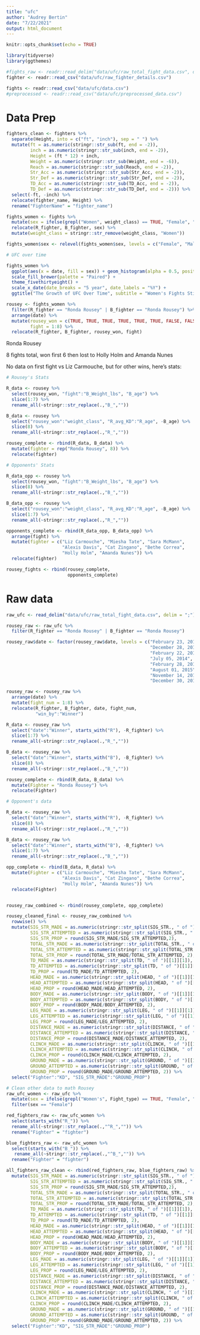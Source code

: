 ```yaml
---
title: "ufc"
author: "Audrey Bertin"
date: "7/22/2021"
output: html_document
---
```


```r
knitr::opts_chunk$set(echo = TRUE)

library(tidyverse)
library(ggthemes)
```

```r
#fights_raw <- readr::read_delim("data/ufc/raw_total_fight_data.csv", delim = ";")
fighter <- readr::read_csv("data/ufc/raw_fighter_details.csv")

fights <- readr::read_csv("data/ufc/data.csv")
#preprocessed <- readr::read_csv("data/ufc/preprocessed_data.csv")
```

# Data Prep

```r
fighters_clean <- fighters %>%
  separate(Height, into = c("ft", "inch"), sep = " ") %>%
  mutate(ft = as.numeric(stringr::str_sub(ft, end = -2)),
         inch = as.numeric(stringr::str_sub(inch, end = -2)),
         Height = (ft * 12) + inch,
         Weight = as.numeric(stringr::str_sub(Weight, end = -6)),
         Reach = as.numeric(stringr::str_sub(Reach, end = -2)),
         Str_Acc = as.numeric(stringr::str_sub(Str_Acc, end = -2)),
         Str_Def = as.numeric(stringr::str_sub(Str_Def, end = -2)),
         TD_Acc = as.numeric(stringr::str_sub(TD_Acc, end = -2)),
         TD_Def = as.numeric(stringr::str_sub(TD_Def, end = -2))) %>%
  select(-ft, -inch) %>%
  relocate(fighter_name, Height) %>%
  rename("FighterName" = "fighter_name")


```


```r
fights_women <- fights %>%
  mutate(sex = ifelse(grepl("Women", weight_class) == TRUE, "Female", "Male")) %>%
  relocate(R_fighter, B_fighter, sex) %>%
  mutate(weight_class = stringr::str_remove(weight_class, "Women"))
```


```r
fights_women$sex <- relevel(fights_women$sex, levels = c("Female", "Male"))

# UFC over time

fights_women %>%
  ggplot(aes(x = date, fill = sex)) + geom_histogram(alpha = 0.5, position = "identity") +
  scale_fill_brewer(palette = "Paired") +
  theme_fivethirtyeight() +
  scale_x_date(date_breaks = "5 year", date_labels = "%Y") +
  ggtitle("The Growth of UFC Over Time", subtitle = "Women's Fights Still Trail Far Behind Men's, But Have Increased Significantly In Recent Years")
```


```r
rousey <- fights_women %>%
  filter(R_fighter == "Ronda Rousey" | B_fighter == "Ronda Rousey") %>%
  arrange(date) %>%
  mutate(rousey_won = c(TRUE, TRUE, TRUE, TRUE, TRUE, TRUE, FALSE, FALSE),
         fight = 1:8) %>%
  relocate(R_fighter, B_fighter, rousey_won, fight)

```


Ronda Rousey

8 fights total, won first 6 then lost to Holly Holm and Amanda Nunes

No data on first fight vs Liz Carmouche, but for other wins, here's stats:

```r
# Rousey's Stats

R_data <- rousey %>%
  select(rousey_won, "fight":"B_Weight_lbs", "B_age") %>%
  slice(1:7) %>%
  rename_all(~stringr::str_replace(.,"B_",""))

B_data <- rousey %>%
  select("rousey_won":"weight_class", "R_avg_KD":"R_age", -B_age) %>%
  slice(8) %>%
  rename_all(~stringr::str_replace(.,"R_",""))

rousey_complete <- rbind(R_data, B_data) %>%
  mutate(fighter = rep("Ronda Rousey", 8)) %>%
  relocate(fighter)

# Opponents' Stats

R_data_opp <- rousey %>%
  select(rousey_won, "fight":"B_Weight_lbs", "B_age") %>%
  slice(8) %>%
  rename_all(~stringr::str_replace(.,"B_",""))

B_data_opp <- rousey %>%
  select("rousey_won":"weight_class", "R_avg_KD":"R_age", -B_age) %>%
  slice(1:7) %>%
  rename_all(~stringr::str_replace(.,"R_",""))

opponents_complete <- rbind(R_data_opp, B_data_opp) %>%
  arrange(fight) %>%
  mutate(fighter = c("Liz Carmouche", "Miesha Tate", "Sara McMann",
                     "Alexis Davis", "Cat Zingano", "Bethe Correa",
                     "Holly Holm", "Amanda Nunes")) %>%
  relocate(fighter)
```

```r
rousey_fights <- rbind(rousey_complete,
                       opponents_complete)
```

# Raw data

```r
raw_ufc <- read_delim("data/ufc/raw_total_fight_data.csv", delim = ";")
```

```r
rousey_raw <- raw_ufc %>% 
  filter(R_fighter == "Ronda Rousey" | B_fighter == "Ronda Rousey")
```

```r
rousey_raw$date <- factor(rousey_raw$date, levels = c("February 23, 2013",
                                                      "December 28, 2013",
                                                      "February 22, 2014",
                                                      "July 05, 2014",
                                                      "February 28, 2015",
                                                      "August 01, 2015",
                                                      "November 14, 2015",
                                                      "December 30, 2016"))

rousey_raw <- rousey_raw %>%
  arrange(date) %>%
  mutate(fight_num = 1:8) %>%
  relocate(R_fighter, B_fighter, date, fight_num,
           "win_by":"Winner")

R_data <- rousey_raw %>%
  select("date":"Winner", starts_with("R"), -R_fighter) %>%
  slice(1:7) %>%
  rename_all(~stringr::str_replace(.,"R_",""))

B_data <- rousey_raw %>%
  select("date":"Winner", starts_with("B"), -B_fighter) %>%
  slice(8) %>%
  rename_all(~stringr::str_replace(.,"B_",""))

rousey_complete <- rbind(R_data, B_data) %>%
  mutate(Fighter = "Ronda Rousey") %>%
  relocate(Fighter)

# Opponent's data

R_data <- rousey_raw %>%
  select("date":"Winner", starts_with("R"), -R_fighter) %>%
  slice(8) %>%
  rename_all(~stringr::str_replace(.,"R_",""))

B_data <- rousey_raw %>%
  select("date":"Winner", starts_with("B"), -B_fighter) %>%
  slice(1:7) %>%
  rename_all(~stringr::str_replace(.,"B_",""))

opp_complete <- rbind(B_data, R_data) %>%
  mutate(Fighter = c("Liz Carmouche", "Miesha Tate", "Sara McMann",
                     "Alexis Davis", "Cat Zingano", "Bethe Correa",
                     "Holly Holm", "Amanda Nunes")) %>%
  relocate(Fighter)


rousey_raw_combined <- rbind(rousey_complete, opp_complete)

rousey_cleaned_final <- rousey_raw_combined %>%
  rowwise() %>%
  mutate(SIG_STR_MADE = as.numeric(stringr::str_split(SIG_STR., " of ")[[1]][1]),
         SIG_STR_ATTEMPTED = as.numeric(stringr::str_split(SIG_STR., " of ")[[1]][2]),
         SIG_STR_PROP = round(SIG_STR_MADE/SIG_STR_ATTEMPTED,2),
         TOTAL_STR_MADE = as.numeric(stringr::str_split(TOTAL_STR., " of ")[[1]][1]),
         TOTAL_STR_ATTEMPTED = as.numeric(stringr::str_split(TOTAL_STR., " of ")[[1]][2]),
         TOTAL_STR_PROP = round(TOTAL_STR_MADE/TOTAL_STR_ATTEMPTED, 2),
         TD_MADE = as.numeric(stringr::str_split(TD, " of ")[[1]][1]),
         TD_ATTEMPTED = as.numeric(stringr::str_split(TD, " of ")[[1]][2]),
         TD_PROP = round(TD_MADE/TD_ATTEMPTED, 2),
         HEAD_MADE = as.numeric(stringr::str_split(HEAD, " of ")[[1]][1]),
         HEAD_ATTEMPTED = as.numeric(stringr::str_split(HEAD, " of ")[[1]][2]),
         HEAD_PROP = round(HEAD_MADE/HEAD_ATTEMPTED, 2),
         BODY_MADE = as.numeric(stringr::str_split(BODY, " of ")[[1]][1]),
         BODY_ATTEMPTED = as.numeric(stringr::str_split(BODY, " of ")[[1]][2]),
         BODY_PROP = round(BODY_MADE/BODY_ATTEMPTED, 2),
         LEG_MADE = as.numeric(stringr::str_split(LEG, " of ")[[1]][1]),
         LEG_ATTEMPTED = as.numeric(stringr::str_split(LEG, " of ")[[1]][2]),
         LEG_PROP = round(LEG_MADE/LEG_ATTEMPTED, 2),
         DISTANCE_MADE = as.numeric(stringr::str_split(DISTANCE, " of ")[[1]][1]),
         DISTANCE_ATTEMPTED = as.numeric(stringr::str_split(DISTANCE, " of ")[[1]][2]),
         DISTANCE_PROP = round(DISTANCE_MADE/DISTANCE_ATTEMPTED, 2),
         CLINCH_MADE = as.numeric(stringr::str_split(CLINCH, " of ")[[1]][1]),
         CLINCH_ATTEMPTED = as.numeric(stringr::str_split(CLINCH, " of ")[[1]][2]),
         CLINCH_PROP = round(CLINCH_MADE/CLINCH_ATTEMPTED, 2),
         GROUND_MADE = as.numeric(stringr::str_split(GROUND, " of ")[[1]][1]),
         GROUND_ATTEMPTED = as.numeric(stringr::str_split(GROUND, " of ")[[1]][2]),
         GROUND_PROP = round(GROUND_MADE/GROUND_ATTEMPTED, 2)) %>%
  select("Fighter":"KD", "SIG_STR_MADE":"GROUND_PROP")

```

```r
# Clean other data to math Rousey
raw_ufc_women <- raw_ufc %>%
  mutate(sex = ifelse(grepl("Women's", Fight_type) == TRUE, "Female", "Male")) %>%
  filter(sex == "Female")

red_fighters_raw <- raw_ufc_women %>%
  select(starts_with("R_")) %>%
  rename_all(~stringr::str_replace(.,"^R_","")) %>%
  rename("Fighter" = "fighter")

blue_fighters_raw <- raw_ufc_women %>%
  select(starts_with("B_")) %>%
   rename_all(~stringr::str_replace(.,"^B_","")) %>%
  rename("Fighter" = "fighter")

all_fighters_raw_clean <- rbind(red_fighters_raw, blue_fighters_raw) %>%
  mutate(SIG_STR_MADE = as.numeric(stringr::str_split(SIG_STR., " of ")[[1]][1]),
         SIG_STR_ATTEMPTED = as.numeric(stringr::str_split(SIG_STR., " of ")[[1]][2]),
         SIG_STR_PROP = round(SIG_STR_MADE/SIG_STR_ATTEMPTED,2),
         TOTAL_STR_MADE = as.numeric(stringr::str_split(TOTAL_STR., " of ")[[1]][1]),
         TOTAL_STR_ATTEMPTED = as.numeric(stringr::str_split(TOTAL_STR., " of ")[[1]][2]),
         TOTAL_STR_PROP = round(TOTAL_STR_MADE/TOTAL_STR_ATTEMPTED, 2),
         TD_MADE = as.numeric(stringr::str_split(TD, " of ")[[1]][1]),
         TD_ATTEMPTED = as.numeric(stringr::str_split(TD, " of ")[[1]][2]),
         TD_PROP = round(TD_MADE/TD_ATTEMPTED, 2),
         HEAD_MADE = as.numeric(stringr::str_split(HEAD, " of ")[[1]][1]),
         HEAD_ATTEMPTED = as.numeric(stringr::str_split(HEAD, " of ")[[1]][2]),
         HEAD_PROP = round(HEAD_MADE/HEAD_ATTEMPTED, 2),
         BODY_MADE = as.numeric(stringr::str_split(BODY, " of ")[[1]][1]),
         BODY_ATTEMPTED = as.numeric(stringr::str_split(BODY, " of ")[[1]][2]),
         BODY_PROP = round(BODY_MADE/BODY_ATTEMPTED, 2),
         LEG_MADE = as.numeric(stringr::str_split(LEG, " of ")[[1]][1]),
         LEG_ATTEMPTED = as.numeric(stringr::str_split(LEG, " of ")[[1]][2]),
         LEG_PROP = round(LEG_MADE/LEG_ATTEMPTED, 2),
         DISTANCE_MADE = as.numeric(stringr::str_split(DISTANCE, " of ")[[1]][1]),
         DISTANCE_ATTEMPTED = as.numeric(stringr::str_split(DISTANCE, " of ")[[1]][2]),
         DISTANCE_PROP = round(DISTANCE_MADE/DISTANCE_ATTEMPTED, 2),
         CLINCH_MADE = as.numeric(stringr::str_split(CLINCH, " of ")[[1]][1]),
         CLINCH_ATTEMPTED = as.numeric(stringr::str_split(CLINCH, " of ")[[1]][2]),
         CLINCH_PROP = round(CLINCH_MADE/CLINCH_ATTEMPTED, 2),
         GROUND_MADE = as.numeric(stringr::str_split(GROUND, " of ")[[1]][1]),
         GROUND_ATTEMPTED = as.numeric(stringr::str_split(GROUND, " of ")[[1]][2]),
         GROUND_PROP = round(GROUND_MADE/GROUND_ATTEMPTED, 2)) %>%
  select("Fighter":"KD", "SIG_STR_MADE":"GROUND_PROP")
  
```


```r

```

